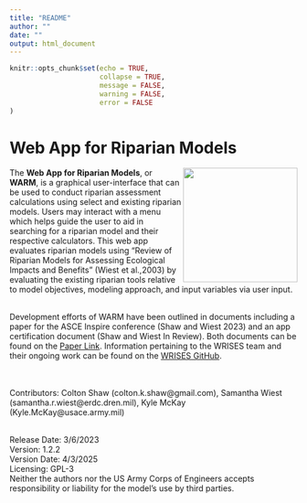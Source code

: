 ```yaml
---
title: "README"
author: ""
date: ""
output: html_document
---
```


```r
knitr::opts_chunk$set(echo = TRUE,
                      collapse = TRUE,
                      message = FALSE,
                      warning = FALSE,
                      error = FALSE
)
```


# Web App for Riparian Models

<img src="SmallStream2WestPoint.jpg" align="right" width=200/>

The **Web App for Riparian Models**, or **WARM**, is a graphical user-interface that can be used to conduct riparian assessment calculations using select and existing riparian models. Users may interact with a menu which helps guide the user to aid in searching for a riparian model and their respective calculators. This web app evaluates riparian models using "Review of Riparian Models for Assessing Ecological Impacts and Benefits" (Wiest et al.,2003) by evaluating the existing riparian tools relative to model objectives, modeling approach, and input variables via user input. 

<br />
Development efforts of WARM have been outlined in documents including a paper for the ASCE Inspire conference (Shaw and Wiest 2023) and an app certification document (Shaw and Wiest In Review). Both documents can be found on the [Paper Link](https://erdc-library.erdc.dren.mil/items/e8922532-ce64-4016-9a0b-9b6aa5485aab). Information pertaining to the WRISES team and their ongoing work can be found on the [WRISES GitHub](https://github.com/USACE-WRISES/WARM).

<br /><br />
Contributors: Colton Shaw (colton.k.shaw@gmail.com), Samantha Wiest (samantha.r.wiest@erdc.dren.mil), Kyle McKay (Kyle.McKay@usace.army.mil)

<br />
Release Date: 3/6/2023
<br />
Version: 1.2.2
<br />
Version Date: 4/3/2025 
<br />
Licensing: GPL-3
<br />
Neither the authors nor the US Army Corps of Engineers accepts responsibility or liability for the model's use by third parties.

